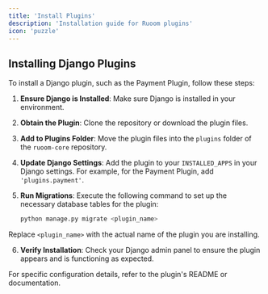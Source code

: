 ```yaml
---
title: 'Install Plugins'
description: 'Installation guide for Ruoom plugins'
icon: 'puzzle'
---
```


## Installing Django Plugins

To install a Django plugin, such as the Payment Plugin, follow these steps:

1. **Ensure Django is Installed**: Make sure Django is installed in your environment.

2. **Obtain the Plugin**: Clone the repository or download the plugin files.

3. **Add to Plugins Folder**: Move the plugin files into the `plugins` folder of the `ruoom-core` repository.

4. **Update Django Settings**: Add the plugin to your `INSTALLED_APPS` in your Django settings. For example, for the Payment Plugin, add `'plugins.payment'`.

5. **Run Migrations**: Execute the following command to set up the necessary database tables for the plugin:

   ```bash
   python manage.py migrate <plugin_name>
   ```

Replace `<plugin_name>` with the actual name of the plugin you are installing.

6. **Verify Installation**: Check your Django admin panel to ensure the plugin appears and is functioning as expected.

For specific configuration details, refer to the plugin's README or documentation.
